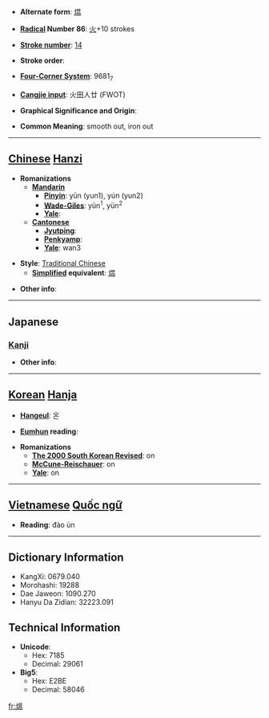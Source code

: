 * '''Alternate form''': [[煴]]

* '''[[Wiktionary:Chinese radical index| Radical]] Number 86''': [[Wiktionary:Chinese radical index 火|火]]+10 strokes

* '''[[Wiktionary:Chinese total strokes index|Stroke number]]''': [[Wiktionary:Chinese total strokes index 14|14]]

* '''Stroke order''': 

* '''[[Wiktionary:Chinese four corner index|Four-Corner System]]''': 9681<sub>7</sub>

* '''[[Wiktionary:Chinese Cangjie index|Cangjie input]]''': 火田人廿 (FWOT)

* '''Graphical Significance and Origin''': 

* '''Common Meaning''': smooth out, iron out

----

== [[Chinese]] [[Hanzi]] ==

* '''Romanizations'''
** '''[[Mandarin]]'''
*** '''[[Pinyin]]''': yūn (yun1), yún (yun2)
*** '''[[Wade-Giles]]''': yün<sup>1</sup>, yün<sup>2</sup>
*** '''[[Yale]]''': 
** '''[[Cantonese]]'''
*** '''[[Jyutping]]''':
*** '''[[Penkyamp]]''': 
*** '''[[Yale]]''': wan3

* '''Style''': [[Traditional Chinese]] 
** '''[[Simplified Chinese|Simplified]] equivalent''': [[煴]]

* '''Other info''': 

----

==Japanese==
===[[Kanji]]===
{{kanji|on readings=[[うん]] (un), [[おん]] (on)
|kun readings=[[うずみび]] (uzumibi)
}}

* '''Other info''':  

----

== [[Korean]] [[Hanja]] ==

* '''[[Hangeul]]''': 온

* '''[[Eumhun]] reading''': 

* '''Romanizations'''
** '''[[The 2000 South Korean Revised Romanization|The 2000 South Korean Revised]]''': on
** '''[[McCune-Reischauer]]''': on
** '''[[Yale]]''': on


----

== [[Vietnamese]] [[Quốc ngữ]] ==

* '''Reading''': đào ùn 

----

== Dictionary Information ==

* KangXi: 0679.040
* Morohashi: 19288
* Dae Jaweon: 1090.270
* Hanyu Da Zidian: 32223.091

== Technical Information ==

* '''Unicode''':
** Hex: 7185
** Decimal: 29061
* '''Big5''':
** Hex: E2BE
** Decimal: 58046

[[fr:熅]]